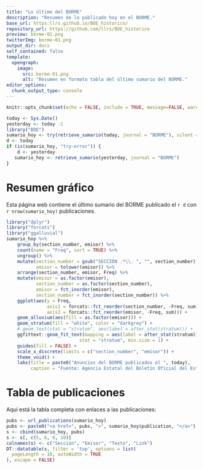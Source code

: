 ```yaml
---
title: "Lo último del BORME"
description: "Resumen de lo publicado hoy en el BORME."
base_url: https:llrs.github.io/BOE_historico/
repository_url: https://github.com/llrs/BOE_historico
preview: borme-01.png
twitterImg: borme-01.png
output_dir: docs
self_contained: false
template:
  opengraph:
    image:
      src: borme-01.png
      alt: "Resumen en formato tabla del último sumario del BORME."
editor_options: 
  chunk_output_type: console
---
```


```r
knitr::opts_chunk$set(echo = FALSE, include = TRUE, message=FALSE, warning=FALSE, error=FALSE)
```

```r
today <- Sys.Date()
yesterday <- today -1
library("BOE")
sumario_hoy <- try(retrieve_sumario(today, journal = "BORME"), silent = TRUE)
d <- today
if (is(sumario_hoy, "try-error")) {
    d <- yesterday
   sumario_hoy <- retrieve_sumario(yesterday, journal = "BORME")
}
```

# Resumen gráfico

Esta página web contiene el último sumario del BORME publicado el `r d` con `r nrow(sumario_hoy)` publicaciones.

```r
library("dplyr")
library("forcats")
library("ggalluvial")
sumario_hoy %>% 
    group_by(section_number, emisor) %>% 
    count(name = "Freq", sort = TRUE) %>% 
    ungroup() %>% 
    mutate(section_number = gsub("SECCIÓN .*\\. ", "", section_number),
           emisor = tolower(emisor)) %>% 
    arrange(section_number, emisor, Freq) %>% 
    mutate(emisor = as.factor(emisor),
           section_number = as.factor(section_number),
           emisor = fct_inorder(emisor),
           section_number = fct_inorder(section_number)) %>% 
    ggplot(aes(y = Freq, 
               axis1 = forcats::fct_reorder(section_number, -Freq, sum), 
               axis2 = forcats::fct_reorder(emisor, -Freq, sum))) +
    geom_alluvium(aes(fill = as.factor(emisor))) +
    geom_stratum(fill = "white", color = "darkgrey") +
    # geom_text(stat = "stratum", aes(label = after_stat(stratum))) +
    ggfittext::geom_fit_text(mapping = aes(label = after_stat(stratum)), 
                           stat = "stratum", min.size = 1) +
    guides(fill = FALSE) +
    scale_x_discrete(limits = c("section_number", "emisor")) +
    theme_void() +
    labs(title = paste0("Anuncios del BORME publicados el ", today),
         caption = "Fuente: Agencia Estatal del Boletín Oficial del Estado\nAutor: @Lluis_Rev")
```

# Tabla de publicaciones

Aquí está la tabla completa con enlaces a las publicaciones:

```r
pubs <- url_publications(sumario_hoy)
pubs <- paste0("<a href=", pubs, ">", sumario_hoy$publication, "</a>")
s <- cbind(sumario_hoy, pubs)
s <- s[, c(5, 6, 8, 10)]
colnames(s) <- c("Sección", "Emisor", "Texto", "Link")
DT::datatable(s, filter = 'top', options = list(
  pageLength = 10, autoWidth = TRUE
), escape = FALSE)

```
